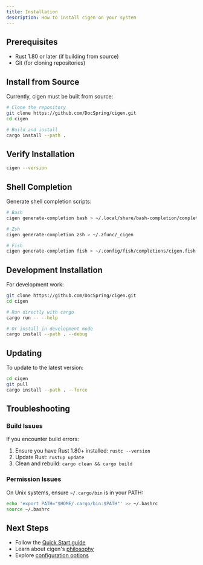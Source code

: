 ```yaml
---
title: Installation
description: How to install cigen on your system
---
```


## Prerequisites

- Rust 1.80 or later (if building from source)
- Git (for cloning repositories)

## Install from Source

Currently, cigen must be built from source:

```bash
# Clone the repository
git clone https://github.com/DocSpring/cigen.git
cd cigen

# Build and install
cargo install --path .
```

## Verify Installation

```bash
cigen --version
```

## Shell Completion

Generate shell completion scripts:

```bash
# Bash
cigen generate-completion bash > ~/.local/share/bash-completion/completions/cigen

# Zsh
cigen generate-completion zsh > ~/.zfunc/_cigen

# Fish
cigen generate-completion fish > ~/.config/fish/completions/cigen.fish
```

## Development Installation

For development work:

```bash
git clone https://github.com/DocSpring/cigen.git
cd cigen

# Run directly with cargo
cargo run -- --help

# Or install in development mode
cargo install --path . --debug
```

## Updating

To update to the latest version:

```bash
cd cigen
git pull
cargo install --path . --force
```

## Troubleshooting

### Build Issues

If you encounter build errors:

1. Ensure you have Rust 1.80+ installed: `rustc --version`
2. Update Rust: `rustup update`
3. Clean and rebuild: `cargo clean && cargo build`

### Permission Issues

On Unix systems, ensure `~/.cargo/bin` is in your PATH:

```bash
echo 'export PATH="$HOME/.cargo/bin:$PATH"' >> ~/.bashrc
source ~/.bashrc
```

## Next Steps

- Follow the [Quick Start guide](/quick-start/)
- Learn about cigen's [philosophy](/philosophy/)
- Explore [configuration options](/configuration/overview/)
